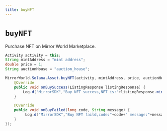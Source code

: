 ```yaml
---
title: buyNFT
---
```


# `buyNFT`
Purchase NFT on Mirror World Marketplace.

```java
Activity activity = this;
String mintAddress = "mint address";
double price = 1;
String auctionHouse = "auction_house";

MirrorWorld.Solana.Asset.buyNFT(activity, mintAddress, price, auctionHouse, new BuyNFTListener() {
    @Override
    public void onBuySuccess(ListingResponse listingResponse) {
        Log.d("MirrorSDK","Buy NFT success,NFT is:"+listingResponse.mint_address);
    }

    @Override
    public void onBuyFailed(long code, String message) {
         Log.d("MirrorSDK","Buy NFT faild,code:"+code+" message:"+message);
    }
});
```
